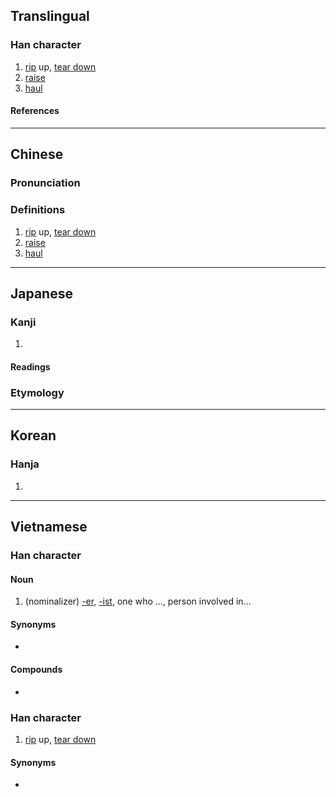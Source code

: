 {{character info}}
==Translingual==

===Han character===
{{Han char|rn=9|rad=人|as=09|sn=11|four=|canj=OJKA|ids=⿰亻者}}

# [[rip]] up, [[tear down]]
# [[raise]]
# [[haul]]

====References====
{{Han ref|kx=0110.240|dkj=00856|dj=0236.080|hdz=10186.120|uh=5056}}

----

==Chinese==
{{zh-forms}}

===Pronunciation===
{{zh-pron
| m = chě
| c = ce2
| mc = 
| oc = 
| ma = Zh-chě.oga
| cat = v
}}

===Definitions===
{{zh-hanzi}}

# [[rip]] up, [[tear down]]
# [[raise]]
# [[haul]]

----

==Japanese==

===Kanji===
{{ja-kanji|grade=|rs=人09}}

# {{rfdef|ja|sort=人09}}

====Readings====
{{ja-readings
|goon=しゃ
|kanon=しゃ
|kun=さて-
}}

===Etymology===
{{ja-kanjitab|さて|yomi=k}}
{{ja-see|さて}}

----

==Korean==

===Hanja===
{{ko-hanja|차}}

# {{rfdef|ko|sort=人09}}

----

==Vietnamese==

===Han character===
{{vi-readings|reading=giả|rs=人09}}

====Noun====
{{vi-noun|sc=Hani|giả|rs=人09}}

# (nominalizer) [[-er]], [[-ist]], one who ..., person involved in...

====Synonyms====
* {{vi-l|者}}

====Compounds====
* {{vi-l|譯偖}}
===Han character===
{{vi-readings|rs=一01
|hanviet=xả
|nom=xả
}}

# [[rip]] up, [[tear down]]
====Synonyms====
* {{vi-l|撦}}